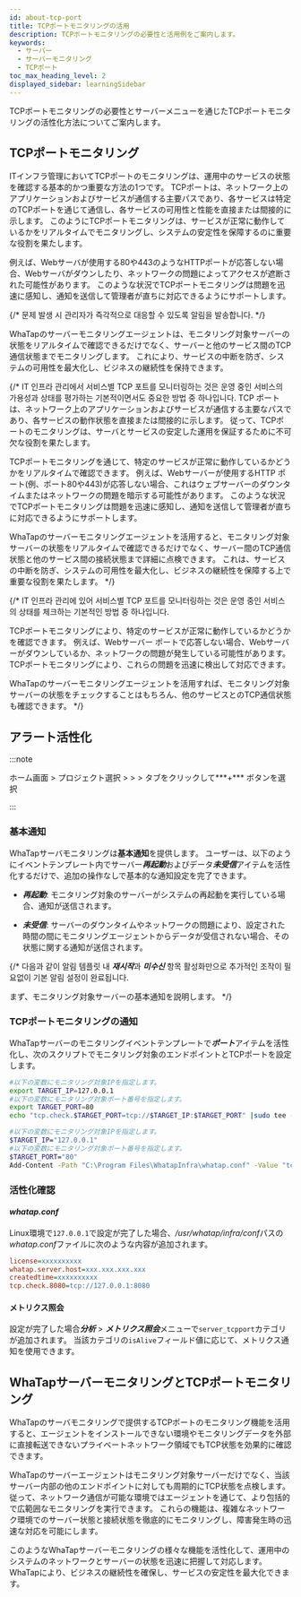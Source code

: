 ```yaml
---
id: about-tcp-port
title: TCPポートモニタリングの活用
description: TCPポートモニタリングの必要性と活用例をご案内します。
keywords:
  - サーバー
  - サーバーモニタリング
  - TCPポート
toc_max_heading_level: 2
displayed_sidebar: learningSidebar
---
```


TCPポートモニタリングの必要性とサーバー<Cmdname sid="side_eventSetting" className="uitext" />メニューを通じたTCPポートモニタリングの活性化方法についてご案内します。 

## TCPポートモニタリング

ITインフラ管理においてTCPポートのモニタリングは、運用中のサービスの状態を確認する基本的かつ重要な方法の1つです。 TCPポートは、ネットワーク上のアプリケーションおよびサービスが通信する主要パスであり、各サービスは特定のTCPポートを通じて通信し、各サービスの可用性と性能を直接または間接的に示します。 このようにTCPポートモニタリングは、サービスが正常に動作しているかをリアルタイムでモニタリングし、システムの安定性を保障するのに重要な役割を果たします。

例えば、Webサーバが使用する80や443のようなHTTPポートが応答しない場合、Webサーバがダウンしたり、ネットワークの問題によってアクセスが遮断された可能性があります。 このような状況でTCPポートモニタリングは問題を迅速に感知し、通知を送信して管理者が直ちに対応できるようにサポートします。

{/* 문제 발생 시 관리자가 즉각적으로 대응할 수 있도록 알림을 발송합니다. */}

WhaTapのサーバーモニタリングエージェントは、モニタリング対象サーバーの状態をリアルタイムで確認できるだけでなく、サーバーと他のサービス間のTCP通信状態までモニタリングします。 これにより、サービスの中断を防ぎ、システムの可用性を最大化し、ビジネスの継続性を保持できます。

{/* IT 인프라 관리에서 서비스별 TCP 포트를 모니터링하는 것은 운영 중인 서비스의 가용성과 상태를 평가하는 기본적이면서도 중요한 방법 중 하나입니다. TCP ポートは、ネットワーク上のアプリケーションおよびサービスが通信する主要なパスであり、各サービスの動作状態を直接または間接的に示します。 従って、TCPポートのモニタリングは、サーバとサービスの安定した運用を保証するために不可欠な役割を果たします。

TCPポートモニタリングを通じて、特定のサービスが正常に動作しているかどうかをリアルタイムで確認できます。 例えば、Webサーバーが使用するHTTP ポート(例、ポート80や443)が応答しない場合、これはウェブサーバーのダウンタイムまたはネットワークの問題を暗示する可能性があります。 このような状況でTCPポートモニタリングは問題を迅速に感知し、通知を送信して管理者が直ちに対応できるようにサポートします。

WhaTapのサーバーモニタリングエージェントを活用すると、モニタリング対象サーバーの状態をリアルタイムで確認できるだけでなく、サーバー間のTCP通信状態と他のサービス間の接続状態まで詳細に点検できます。 これは、サービスの中断を防ぎ、システムの可用性を最大化し、ビジネスの継続性を保障する上で重要な役割を果たします。 */}

{/* IT 인프라 관리에 있어 서비스별 TCP 포트를 모니터링하는 것은 운영 중인 서비스의 상태를 체크하는 기본적인 방법 중 하나입니다.

TCPポートモニタリングにより、特定のサービスが正常に動作しているかどうかを確認できます。 例えば、Webサーバー ポートで応答しない場合、Webサーバーがダウンしているか、ネットワークの問題が発生している可能性があります。 TCPポートモニタリングにより、これらの問題を迅速に検出して対応できます。

WhaTapのサーバーモニタリングエージェントを活用すれば、モニタリング対象サーバーの状態をチェックすることはもちろん、他のサービスとのTCP通信状態も確認できます。  */}

## アラート活性化

:::note 

ホーム画面 &gt; プロジェクト選択 &gt; <Cmdname sid="side_event" className="uitext" /> &gt; <Cmdname sid="side_eventSetting" className="uitext" /> &gt; <Cmdname sid="server" className="uitext" />タブをクリックして***+*** <Cmdname sid="add_alert_setting" className="uitext" />ボタンを選択

:::

<ImgLang img='best-p/about-server-adf-tcp-port.png' desc='tcp ポート監視通知の設定' />

### 基本通知

WhaTapサーバモニタリングは**基本通知**を提供します。 ユーザーは、以下のようにイベントテンプレート内でサーバー***再起動***およびデータ***未受信***アイテムを活性化するだけで、追加の操作なしで基本的な通知設定を完了できます。

- ***再起動***: モニタリング対象のサーバーがシステムの再起動を実行している場合、通知が送信されます。

- ***未受信***: サーバーのダウンタイムやネットワークの問題により、設定された時間の間にモニタリングエージェントからデータが受信されない場合、その状態に関する通知が送信されます。

{/* 다음과 같이 알림 템플릿 내 ***재시작***과 ***미수신*** 항목 활성화만으로 추가적인 조작이 필요없이 기본 알림 설정이 완료됩니다.

まず、モニタリング対象サーバーの基本通知を説明します。  */}

### TCPポートモニタリングの通知

WhaTapサーバーのモニタリングイベントテンプレートで***ポート***アイテムを活性化し、次のスクリプトでモニタリング対象のエンドポイントとTCPポートを設定します。 

<Tabs groupId='server-user-script'>
<TabItem value="lxs" label="Linux Shell">

```bash title=SH
#以下の変数にモニタリング対象IPを指定します。
export TARGET_IP=127.0.0.1
#以下の変数にモニタリング対象ポート番号を指定します。
export TARGET_PORT=80
echo "tcp.check.$TARGET_PORT=tcp://$TARGET_IP:$TARGET_PORT" |sudo tee -a /usr/whatap/infra/conf/whatap.conf
```

</TabItem>
<TabItem value="wps" label="Windows Powershell">

```bash title=SH
#以下の変数にモニタリング対象IPを指定します。
$TARGET_IP="127.0.0.1"
#以下の変数にモニタリング対象ポート番号を指定します。
$TARGET_PORT="80"
Add-Content -Path "C:\Program Files\WhatapInfra\whatap.conf" -Value "tcp.check.$TARGET_PORT=tcp://$TARGET_IP:$TARGET_PORT"
```

</TabItem>
</Tabs>

### 活性化確認

#### *whatap.conf*

Linux環境で`127.0.0.1`で設定が完了した場合、*/usr/whatap/infra/conf*パスの*whatap.conf*ファイルに次のような内容が追加されます。 

```ini title='whatap.conf'
license=xxxxxxxxxx
whatap.server.host=xxx.xxx.xxx.xxx
createdtime=xxxxxxxxxx
tcp.check.8080=tcp://127.0.0.1:8080
```

#### メトリクス照会

設定が完了した場合***分析*** &gt; ***メトリクス照会***メニューで`server_tcpport`カテゴリが追加されます。 当該カテゴリの`isAlive`フィールド値に応じて、メトリクス通知を使用できます。 

<ImgLang img='best-p/about-server-adf-tcp-port-ms.png' desc='tcp ポート監視通知に関するメトリックスの照会' />

## WhaTapサーバーモニタリングとTCPポートモニタリング

WhaTapのサーバモニタリングで提供するTCPポートのモニタリング機能を活用すると、エージェントをインストールできない環境やモニタリングデータを外部に直接転送できないプライベートネットワーク領域でもTCP状態を効果的に確認できます。

<p align="center">

<ImgLang img='best-p/about-tcp-port-rs.png' desc='tcpポート監視' />

</p>

WhaTapのサーバーエージェントはモニタリング対象サーバーだけでなく、当該サーバー内部の他のエンドポイントに対しても周期的にTCP状態を点検します。 従って、ネットワーク通信が可能な環境ではエージェントを通じて、より包括的で広範囲なモニタリングを実行できます。 これらの機能は、複雑なネットワーク環境でのサーバー状態と接続状態を徹底的にモニタリングし、障害発生時の迅速な対応を可能にします。

このようなWhaTapサーバーモニタリングの様々な機能を活性化して、運用中のシステムのネットワークとサーバーの状態を迅速に把握して対応します。 WhaTapにより、ビジネスの継続性を確保し、サービスの安定性を最大化できます。
